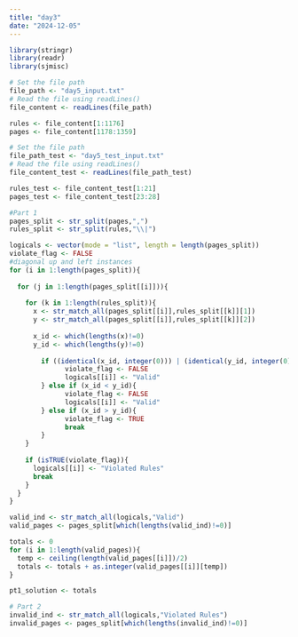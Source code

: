```yaml
---
title: "day3"
date: "2024-12-05"
---
```


```r
library(stringr)
library(readr)
library(sjmisc)
```

```r
# Set the file path
file_path <- "day5_input.txt"
# Read the file using readLines()
file_content <- readLines(file_path)

rules <- file_content[1:1176]
pages <- file_content[1178:1359]

# Set the file path
file_path_test <- "day5_test_input.txt"
# Read the file using readLines()
file_content_test <- readLines(file_path_test)

rules_test <- file_content_test[1:21]
pages_test <- file_content_test[23:28]

```

```r

#Part 1
pages_split <- str_split(pages,",")
rules_split <- str_split(rules,"\\|")

logicals <- vector(mode = "list", length = length(pages_split))
violate_flag <- FALSE
#diagonal up and left instances
for (i in 1:length(pages_split)){
  
  for (j in 1:length(pages_split[[i]])){
    
    for (k in 1:length(rules_split)){
      x <- str_match_all(pages_split[[i]],rules_split[[k]][1])
      y <- str_match_all(pages_split[[i]],rules_split[[k]][2])
      
      x_id <- which(lengths(x)!=0)
      y_id <- which(lengths(y)!=0)
      
        if ((identical(x_id, integer(0))) | (identical(y_id, integer(0)))) {
              violate_flag <- FALSE
              logicals[[i]] <- "Valid"
        } else if (x_id < y_id){
              violate_flag <- FALSE
              logicals[[i]] <- "Valid"
        } else if (x_id > y_id){
              violate_flag <- TRUE
              break
        }
    }
      
    if (isTRUE(violate_flag)){
      logicals[[i]] <- "Violated Rules"
      break
    }
  }
}

valid_ind <- str_match_all(logicals,"Valid")
valid_pages <- pages_split[which(lengths(valid_ind)!=0)]

totals <- 0
for (i in 1:length(valid_pages)){
  temp <- ceiling(length(valid_pages[[i]])/2)
  totals <- totals + as.integer(valid_pages[[i]][temp])
}

pt1_solution <- totals

```

```r

# Part 2
invalid_ind <- str_match_all(logicals,"Violated Rules")
invalid_pages <- pages_split[which(lengths(invalid_ind)!=0)]



```

```r

```